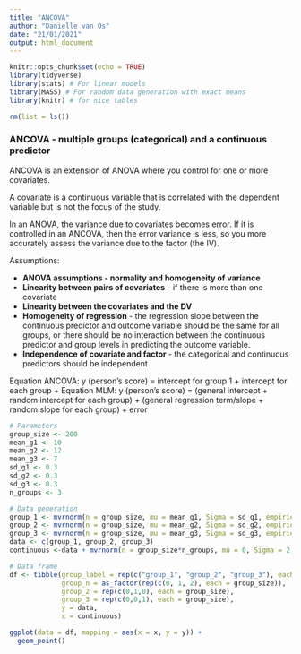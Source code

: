 ```yaml
---
title: "ANCOVA"
author: "Danielle van Os"
date: "21/01/2021"
output: html_document
---
```


```r
knitr::opts_chunk$set(echo = TRUE)
library(tidyverse)
library(stats) # For linear models
library(MASS) # For random data generation with exact means 
library(knitr) # for nice tables

rm(list = ls())
```


### ANCOVA - multiple groups (categorical) and a continuous predictor

ANCOVA is an extension of ANOVA where you control for one or more covariates.

A covariate is a continuous variable that is correlated with the dependent variable but is not the focus of the study.

In an ANOVA, the variance due to covariates becomes error. If it is controlled in an ANCOVA, then the error variance is less, so you more accurately assess the variance
due to the factor (the IV).

Assumptions:  

* **ANOVA assumptions - normality and homogeneity of variance**
* **Linearity between pairs of covariates** - if there is more than one covariate
* **Linearity between the covariates and the DV** 
* **Homogeneity of regression** - the regression slope between the continuous predictor and outcome variable should be the same for all groups, or there should be no interaction between the continuous predictor and group levels in predicting the outcome variable. 
* **Independence of covariate and factor** - the categorical and continuous predictors should be independent 

Equation ANCOVA: y (person's score) = intercept for group 1 + intercept for each group + 
Equation MLM: y (person's score) = (general intercept + random intercept for each group) + (general regression term/slope + random slope for each group) + error 

```r
# Parameters
group_size <- 200 
mean_g1 <- 10
mean_g2 <- 12
mean_g3 <- 7
sd_g1 <- 0.3
sd_g2 <- 0.3
sd_g3 <- 0.3 
n_groups <- 3

# Data generation
group_1 <- mvrnorm(n = group_size, mu = mean_g1, Sigma = sd_g1, empirical = TRUE)
group_2 <- mvrnorm(n = group_size, mu = mean_g2, Sigma = sd_g2, empirical = TRUE)
group_3 <- mvrnorm(n = group_size, mu = mean_g3, Sigma = sd_g3, empirical = TRUE)
data <- c(group_1, group_2, group_3)
continuous <-data + mvrnorm(n = group_size*n_groups, mu = 0, Sigma = 2, empirical = TRUE)

# Data frame
df <- tibble(group_label = rep(c("group_1", "group_2", "group_3"), each = group_size),
             group_n = as_factor(rep(c(0, 1, 2), each = group_size)),
             group_2 = rep(c(0,1,0), each = group_size), 
             group_3 = rep(c(0,0,1), each = group_size),
             y = data,
             x = continuous)
```

```r

ggplot(data = df, mapping = aes(x = x, y = y)) + 
  geom_point() 

```







